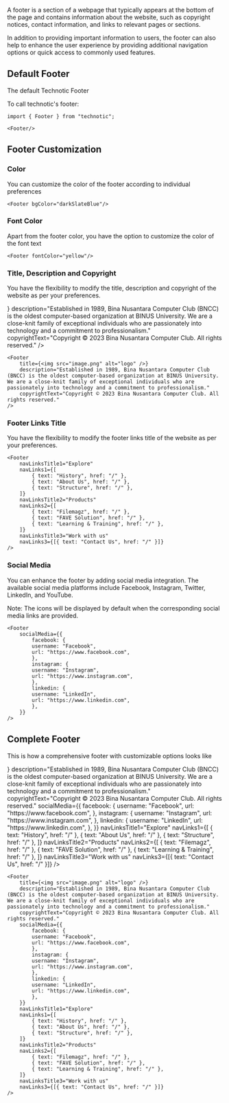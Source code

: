 

A footer is a section of a webpage that typically appears at the bottom of the page and contains information about the website, such as copyright notices, contact information, and links to relevant pages or sections.

In addition to providing important information to users, the footer can also help to enhance the user experience by providing additional navigation options or quick access to commonly used features.

## Default Footer
The default Technotic Footer
<Footer />

To call technotic's footer:
```tsx
import { Footer } from "technotic";

<Footer/>
```

## Footer Customization

### Color
You can customize the color of the footer according to individual preferences
<Footer bgColor="darkSlateBlue"/>

```
<Footer bgColor="darkSlateBlue"/>
```

### Font Color
Apart from the footer color, you have the option to customize the color of the font text
<Footer fontColor="yellow"/>

```
<Footer fontColor="yellow"/>
```

### Title, Description and Copyright
You have the flexibility to modify the title, description and copyright of the website as per your preferences.
<Footer
    title={<img src="image.png" alt="logo" />}
    description="Established in 1989, Bina Nusantara Computer Club (BNCC) is the oldest computer-based organization at BINUS University. We are a close-knit family of exceptional individuals who are passionately into technology and a commitment to professionalism."
    copyrightText="Copyright © 2023 Bina Nusantara Computer Club. All rights reserved."
/>

```tsx
<Footer
    title={<img src="image.png" alt="logo" />}
    description="Established in 1989, Bina Nusantara Computer Club (BNCC) is the oldest computer-based organization at BINUS University. We are a close-knit family of exceptional individuals who are passionately into technology and a commitment to professionalism."
    copyrightText="Copyright © 2023 Bina Nusantara Computer Club. All rights reserved."
/>
```

### Footer Links Title
You have the flexibility to modify the footer links title of the website as per your preferences.
<Footer
    navLinksTitle1="Explore"
    navLinks1={[
        { text: "History", href: "/" },
        { text: "About Us", href: "/" },
        { text: "Structure", href: "/" },
    ]}
    navLinksTitle2="Products"
    navLinks2={[
        { text: "Filemagz", href: "/" },
        { text: "FAVE Solution", href: "/" },
        { text: "Learning & Training", href: "/" },
    ]}
    navLinksTitle3="Work with us"
    navLinks3={[{ text: "Contact Us", href: "/" }]}
/>

```tsx
<Footer
    navLinksTitle1="Explore"
    navLinks1={[
        { text: "History", href: "/" },
        { text: "About Us", href: "/" },
        { text: "Structure", href: "/" },
    ]}
    navLinksTitle2="Products"
    navLinks2={[
        { text: "Filemagz", href: "/" },
        { text: "FAVE Solution", href: "/" },
        { text: "Learning & Training", href: "/" },
    ]}
    navLinksTitle3="Work with us"
    navLinks3={[{ text: "Contact Us", href: "/" }]}
/>
```

### Social Media
You can enhance the footer by adding social media integration. The available social media platforms include Facebook, Instagram, Twitter, LinkedIn, and YouTube. 

Note: The icons will be displayed by default when the corresponding social media links are provided.
<Footer
        socialMedia={{
          facebook: {
            username: "Facebook",
            url: "https://www.facebook.com",
          },
          instagram: {
            username: "Instagram",
            url: "https://www.instagram.com",
          },
          linkedin: {
            username: "LinkedIn",
            url: "https://www.linkedin.com",
          },
        }}
      />

```tsx
<Footer
    socialMedia={{
        facebook: {
        username: "Facebook",
        url: "https://www.facebook.com",
        },
        instagram: {
        username: "Instagram",
        url: "https://www.instagram.com",
        },
        linkedin: {
        username: "LinkedIn",
        url: "https://www.linkedin.com",
        },
    }}
/>
```

## Complete Footer
This is how a comprehensive footer with customizable options looks like
<Footer
        title={<img src="image.png" alt="logo" />}
        description="Established in 1989, Bina Nusantara Computer Club (BNCC) is the oldest computer-based organization at BINUS University. We are a close-knit family of exceptional individuals who are passionately into technology and a commitment to professionalism."
        copyrightText="Copyright © 2023 Bina Nusantara Computer Club. All rights reserved."
        socialMedia={{
          facebook: {
            username: "Facebook",
            url: "https://www.facebook.com",
          },
          instagram: {
            username: "Instagram",
            url: "https://www.instagram.com",
          },
          linkedin: {
            username: "LinkedIn",
            url: "https://www.linkedin.com",
          },
        }}
        navLinksTitle1="Explore"
        navLinks1={[
          { text: "History", href: "/" },
          { text: "About Us", href: "/" },
          { text: "Structure", href: "/" },
        ]}
        navLinksTitle2="Products"
        navLinks2={[
          { text: "Filemagz", href: "/" },
          { text: "FAVE Solution", href: "/" },
          { text: "Learning & Training", href: "/" },
        ]}
        navLinksTitle3="Work with us"
        navLinks3={[{ text: "Contact Us", href: "/" }]}
      />

``` tsx
<Footer
    title={<img src="image.png" alt="logo" />}
    description="Established in 1989, Bina Nusantara Computer Club (BNCC) is the oldest computer-based organization at BINUS University. We are a close-knit family of exceptional individuals who are passionately into technology and a commitment to professionalism."
    copyrightText="Copyright © 2023 Bina Nusantara Computer Club. All rights reserved."
    socialMedia={{
        facebook: {
        username: "Facebook",
        url: "https://www.facebook.com",
        },
        instagram: {
        username: "Instagram",
        url: "https://www.instagram.com",
        },
        linkedin: {
        username: "LinkedIn",
        url: "https://www.linkedin.com",
        },
    }}
    navLinksTitle1="Explore"
    navLinks1={[
        { text: "History", href: "/" },
        { text: "About Us", href: "/" },
        { text: "Structure", href: "/" },
    ]}
    navLinksTitle2="Products"
    navLinks2={[
        { text: "Filemagz", href: "/" },
        { text: "FAVE Solution", href: "/" },
        { text: "Learning & Training", href: "/" },
    ]}
    navLinksTitle3="Work with us"
    navLinks3={[{ text: "Contact Us", href: "/" }]}
/>
```
